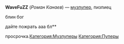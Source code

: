 {{Инфобокс для пуперов
|title2=WaveFuZZ
|другие_ники=nick97ftgun
|image3=[[Файл:WaveFuZZ.jpg|left]]
|сферы_творчества=RYTPMV
|год_начала=2013
|image4=
|имя_фамилия=Роман Канаев
|дата_рождения=
|место_проживания=Тамбов, с 2016 года - Москва
|ссылки=
*[https://www.youtube.com/channel/UCQ0hDNwxz_orFUAtV6t1EaA WaveFuZZ]
*[https://www.youtube.com/channel/UCsRuJSVxoi6cYnMCOaIvMvw FuZZalt]
}}

'''WaveFuZZ''' (''Роман Канаев'') — [[Музпуперы|музпупер]], пизпиец 

блин бог 

дайте пожрать ааа бл**

просрочка.[[Категория:Музпуперы]]
[[Категория:Пуперы]]